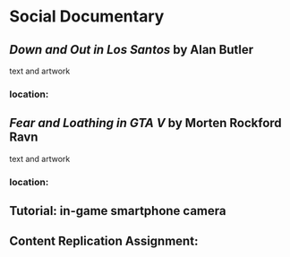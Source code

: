 # Social Documentary


## _Down and Out in Los Santos_ by Alan Butler

text and artwork

### location:

## _Fear and Loathing in GTA V_ by Morten Rockford Ravn 

text and artwork

### location:


## Tutorial: in-game smartphone camera

## Content Replication Assignment:
